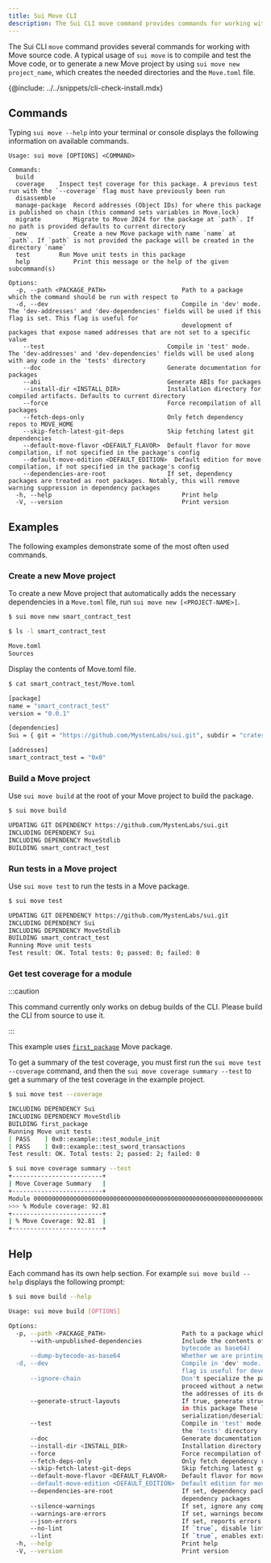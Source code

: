 ```yaml
---
title: Sui Move CLI
description: The Sui CLI move command provides commands for working with Move source code directly from a terminal or console.
---
```


The Sui CLI `move` command provides several commands for working with Move source code. A typical usage of `sui move` is to compile and test the Move code, or to generate a new Move project by using `sui move new project_name`, which creates the needed directories and the `Move.toml` file.

{@include: ../../snippets/cli-check-install.mdx}

## Commands

Typing `sui move --help` into your terminal or console displays the following information on available commands.

```
Usage: sui move [OPTIONS] <COMMAND>

Commands:
  build
  coverage 	  Inspect test coverage for this package. A previous test run with the `--coverage` flag must have previously been run
  disassemble
  manage-package  Record addresses (Object IDs) for where this package is published on chain (this command sets variables in Move.lock)
  migrate         Migrate to Move 2024 for the package at `path`. If no path is provided defaults to current directory
  new             Create a new Move package with name `name` at `path`. If `path` is not provided the package will be created in the directory `name`
  test     	  Run Move unit tests in this package
  help            Print this message or the help of the given subcommand(s)

Options:
  -p, --path <PACKAGE_PATH>                 	Path to a package which the command should be run with respect to
  -d, --dev                                 	Compile in 'dev' mode. The 'dev-addresses' and 'dev-dependencies' fields will be used if this flag is set. This flag is useful for
                                            	development of packages that expose named addresses that are not set to a specific value
  	--test                                	Compile in 'test' mode. The 'dev-addresses' and 'dev-dependencies' fields will be used along with any code in the 'tests' directory
  	--doc                                 	Generate documentation for packages
  	--abi                                 	Generate ABIs for packages
  	--install-dir <INSTALL_DIR>           	Installation directory for compiled artifacts. Defaults to current directory
  	--force                               	Force recompilation of all packages
  	--fetch-deps-only                     	Only fetch dependency repos to MOVE_HOME
  	--skip-fetch-latest-git-deps          	Skip fetching latest git dependencies
  	--default-move-flavor <DEFAULT_FLAVOR>	Default flavor for move compilation, if not specified in the package's config
  	--default-move-edition <DEFAULT_EDITION>  Default edition for move compilation, if not specified in the package's config
  	--dependencies-are-root               	If set, dependency packages are treated as root packages. Notably, this will remove warning suppression in dependency packages
  -h, --help                                	Print help
  -V, --version                             	Print version
```

## Examples

The following examples demonstrate some of the most often used commands.

### Create a new Move project

To create a new Move project that automatically adds the necessary dependencies in a `Move.toml` file, run `sui move new [<PROJECT-NAME>]`.

```sh
$ sui move new smart_contract_test
```
```sh
$ ls -l smart_contract_test
```
```sh
Move.toml
Sources
```
Display the contents of Move.toml file.

```sh
$ cat smart_contract_test/Move.toml
```

```sh
[package]
name = "smart_contract_test"
version = "0.0.1"

[dependencies]
Sui = { git = "https://github.com/MystenLabs/sui.git", subdir = "crates/sui-framework/packages/sui-framework", rev = "framework/testnet" }

[addresses]
smart_contract_test = "0x0"
```

### Build a Move project

Use `sui move build` at the root of your Move project to build the package.

```sh
$ sui move build
```
```sh
UPDATING GIT DEPENDENCY https://github.com/MystenLabs/sui.git
INCLUDING DEPENDENCY Sui
INCLUDING DEPENDENCY MoveStdlib
BUILDING smart_contract_test
```

### Run tests in a Move project

Use `sui move test` to run the tests in a Move package.

```sh
$ sui move test
```
```sh
UPDATING GIT DEPENDENCY https://github.com/MystenLabs/sui.git
INCLUDING DEPENDENCY Sui
INCLUDING DEPENDENCY MoveStdlib
BUILDING smart_contract_test
Running Move unit tests
Test result: OK. Total tests: 0; passed: 0; failed: 0
```

### Get test coverage for a module


:::caution

This command currently only works on debug builds of the CLI.  Please build the CLI from source to use it.

:::


This example uses [`first_package`](https://github.com/MystenLabs/sui/tree/main/examples/move/first_package) Move package.

To get a summary of the test coverage, you must first run the `sui move test --coverage` command, and then the `sui move coverage summary --test` to get a summary of the test coverage in the example project.

```sh
$ sui move test --coverage
```
```sh
INCLUDING DEPENDENCY Sui
INCLUDING DEPENDENCY MoveStdlib
BUILDING first_package
Running Move unit tests
[ PASS    ] 0x0::example::test_module_init
[ PASS    ] 0x0::example::test_sword_transactions
Test result: OK. Total tests: 2; passed: 2; failed: 0

$ sui move coverage summary --test
+-------------------------+
| Move Coverage Summary   |
+-------------------------+
Module 0000000000000000000000000000000000000000000000000000000000000000::example
>>> % Module coverage: 92.81
+-------------------------+
| % Move Coverage: 92.81  |
+-------------------------+
```

## Help

Each command has its own help section. For example `sui move build --help` displays the following prompt:

```sh
$ sui move build --help
```
```sh
Usage: sui move build [OPTIONS]

Options:
  -p, --path <PACKAGE_PATH>                     Path to a package which the command should be run with respect to
      --with-unpublished-dependencies           Include the contents of packages in dependencies that haven't been published (only relevant when dumping
                                                bytecode as base64)
      --dump-bytecode-as-base64                 Whether we are printing in base64
  -d, --dev                                     Compile in 'dev' mode. The 'dev-addresses' and 'dev-dependencies' fields will be used if this flag is set. This
                                                flag is useful for development of packages that expose named addresses that are not set to a specific value
      --ignore-chain                            Don't specialize the package to the active chain when dumping bytecode as Base64. This allows building to
                                                proceed without a network connection or active environment, but it will not be able to automatically determine
                                                the addresses of its dependencies
      --generate-struct-layouts                 If true, generate struct layout schemas for all struct types passed into `entry` functions declared by modules
                                                in this package These layout schemas can be consumed by clients (e.g., the TypeScript SDK) to enable
                                                serialization/deserialization of transaction arguments and events
      --test                                    Compile in 'test' mode. The 'dev-addresses' and 'dev-dependencies' fields will be used along with any code in
                                                the 'tests' directory
      --doc                                     Generate documentation for packages
      --install-dir <INSTALL_DIR>               Installation directory for compiled artifacts. Defaults to current directory
      --force                                   Force recompilation of all packages
      --fetch-deps-only                         Only fetch dependency repos to MOVE_HOME
      --skip-fetch-latest-git-deps              Skip fetching latest git dependencies
      --default-move-flavor <DEFAULT_FLAVOR>    Default flavor for move compilation, if not specified in the package's config
      --default-move-edition <DEFAULT_EDITION>  Default edition for move compilation, if not specified in the package's config
      --dependencies-are-root                   If set, dependency packages are treated as root packages. Notably, this will remove warning suppression in
                                                dependency packages
      --silence-warnings                        If set, ignore any compiler warnings
      --warnings-are-errors                     If set, warnings become errors
      --json-errors                             If set, reports errors at JSON
      --no-lint                                 If `true`, disable linters
      --lint                                    If `true`, enables extra linters
  -h, --help                                    Print help
  -V, --version                                 Print version
```
